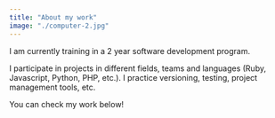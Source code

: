 ```yaml
---
title: "About my work"
image: "./computer-2.jpg"
---
```



I am currently training in a 2 year software development program.

I participate in projects in different fields, teams and languages (Ruby, Javascript, Python, PHP, etc.). I practice versioning, testing, project management tools, etc.

You can check my work below!
